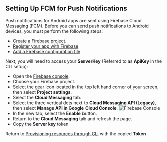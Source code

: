 ## Setting Up FCM for Push Notifications

Push notifications for Android apps are sent using Firebase Cloud Messaging (FCM). Before you can send push notifications to Android devices, you must perform the following steps:

- [Create a Firebase project](https://firebase.google.com/docs/cloud-messaging/android/first-message#create_a_firebase_project).
- [Register your app with Firebase](https://firebase.google.com/docs/cloud-messaging/android/first-message#register_your_app_with_firebase)
- [Add a Firebase configuration file](https://firebase.google.com/docs/cloud-messaging/android/first-message#add_a_firebase_configuration_file)

Next, you will need to access your **ServerKey** (Referred to as **ApiKey** in the CLI setup):

- Open the [Firebase console](https://console.firebase.google.com/).
- Choose your Firebase project.
- Select the gear icon located in the top left hand corner of your screen, then select **Project settings**.
- Select the **Cloud Messaging** tab.
- Select the three vertical dots next to **Cloud Messaging API (Legacy)**, then select **Manage API in Google Cloud Console**. ![Firebase Console](/images/push-notifications/firebaseconsole.png)
- In the new tab, select the **Enable** button.
- Return to the **Cloud Messaging** tab and refresh the page.
- Copy the **Server key** token

Return to [Provisioning resources through CLI](/lib/push-notifications/getting-started/#provisioning-resources-through-cli) with the copied **Token**
